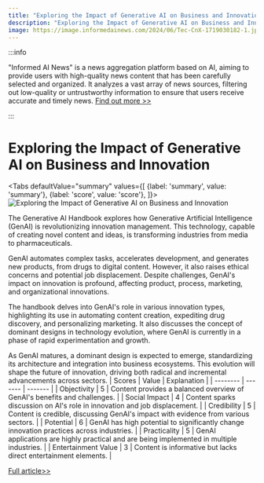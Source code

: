 ```yaml
---
title: "Exploring the Impact of Generative AI on Business and Innovation"
description: "Exploring the Impact of Generative AI on Business and Innovation"
image: https://image.informedainews.com/2024/06/Tec-CnX-1719030182-1.jpg
---
```



:::info

"Informed AI News" is a news aggregation platform based on AI, aiming to provide users with high-quality news content that has been carefully selected and organized. It analyzes a vast array of news sources, filtering out low-quality or untrustworthy information to ensure that users receive accurate and timely news.  [Find out more >>](/)

:::

# Exploring the Impact of Generative AI on Business and Innovation


<Tabs
	defaultValue="summary"
	values={[
	{label: 'summary', value: 'summary'},
	{label: 'score', value: 'score'},
]}>
<TabItem value="summary">
<img
  src="https://image.informedainews.com/2024/06/Tec-CnX-1719030182-1.jpg"
  alt="Exploring the Impact of Generative AI on Business and Innovation"
/>



The Generative AI Handbook explores how Generative Artificial Intelligence (GenAI) is revolutionizing innovation management. This technology, capable of creating novel content and ideas, is transforming industries from media to pharmaceuticals.

GenAI automates complex tasks, accelerates development, and generates new products, from drugs to digital content. However, it also raises ethical concerns and potential job displacement. Despite challenges, GenAI's impact on innovation is profound, affecting product, process, marketing, and organizational innovations.

The handbook delves into GenAI's role in various innovation types, highlighting its use in automating content creation, expediting drug discovery, and personalizing marketing. It also discusses the concept of dominant designs in technology evolution, where GenAI is currently in a phase of rapid experimentation and growth.

As GenAI matures, a dominant design is expected to emerge, standardizing its architecture and integration into business ecosystems. This evolution will shape the future of innovation, driving both radical and incremental advancements across sectors.
</TabItem>
<TabItem value="score">
	| Scores     | Value   | Explanation |
	| -------- | ------- | ------- |
	| Objectivity  | 5    | Content provides a balanced overview of GenAI's benefits and challenges.    |
	| Social Impact | 4     | Content sparks discussion on AI's role in innovation and job displacement.    |
	| Credibility    | 5    | Content is credible, discussing GenAI's impact with evidence from various sectors.    |
	| Potential    | 6    | GenAI has high potential to significantly change innovation practices across industries.    |
	| Practicality    | 5    | GenAI applications are highly practical and are being implemented in multiple industries.    |
	| Entertainment Value    | 3    | Content is informative but lacks direct entertainment elements.    |
</TabItem>
</Tabs>

[Full article>>](https://www.freecodecamp.org/news/generative-ai-handbook/)
